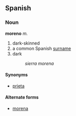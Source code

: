 ==Spanish==
===Noun===
'''moreno''' ''m.''
#dark-skinned
#a common Spanish [[surname]]
#dark
#:''sierra morena''

====Synonyms====
*[[prieta]]

====Alternate forms====
*[[morena]]